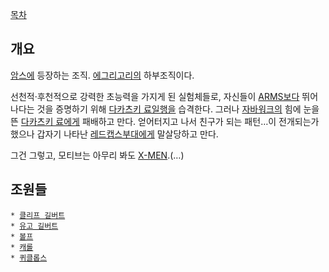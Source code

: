 [[목차]]

== 개요 ==
[[암스]]에 등장하는 조직. [[에그리고리]]의 하부조직이다.

선천적·후천적으로 강력한 초능력을 가지게 된 실험체들로, 자신들이 [[ARMS]]보다 뛰어나다는 것을 증명하기 위해 [[다카츠키 료]]일행을 습격한다. 그러나 [[자바워크]]의 힘에 눈을 뜬 [[다카츠키 료]]에게 패배하고 만다. 얻어터지고 나서 친구가 되는 패턴…이 전개되는가 했으나 갑자기 나타난 [[레드캡스]]부대에게 말살당하고 만다.

그건 그렇고, 모티브는 아무리 봐도 [[X-MEN]].(…)

== 조원들 ==
 * [[클리프 길버트]]
 * [[유고 길버트]]
 * [[볼프]]
 * [[캐롤]]
 * [[퀴클롭스]]
